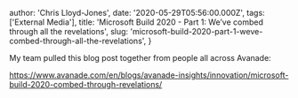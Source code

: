 
  author: 'Chris Lloyd-Jones',
  date: '2020-05-29T05:56:00.000Z',
  tags: ['External Media'],
  title: 'Microsoft Build 2020 - Part 1: We’ve combed through all the revelations',
  slug: 'microsoft-build-2020-part-1-weve-combed-through-all-the-revelations',
}


<p>My team pulled this blog post together from people all across Avanade:</p><p><a href="https://www.avanade.com/en/blogs/avanade-insights/innovation/microsoft-build-2020-combed-through-revelations/">https://www.avanade.com/en/blogs/avanade-insights/innovation/microsoft-build-2020-combed-through-revelations/</a></p>